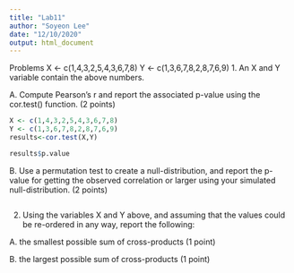 ```yaml
---
title: "Lab11"
author: "Soyeon Lee"
date: "12/10/2020"
output: html_document
---
```


Problems
X <- c(1,4,3,2,5,4,3,6,7,8)
Y <- c(1,3,6,7,8,2,8,7,6,9)
1. An X and Y variable contain the above numbers.

A. Compute Pearson’s r and report the associated p-value using the cor.test() function. (2 points)
```r
X <- c(1,4,3,2,5,4,3,6,7,8)
Y <- c(1,3,6,7,8,2,8,7,6,9)
results<-cor.test(X,Y)

results$p.value
```
B. Use a permutation test to create a null-distribution, and report the p-value for getting the observed correlation or larger using your simulated null-distribution. (2 points)
```r

```


2. Using the variables X and Y above, and assuming that the values could be re-ordered in any way, report the following:

A. the smallest possible sum of cross-products (1 point)

B. the largest possible sum of cross-products (1 point)